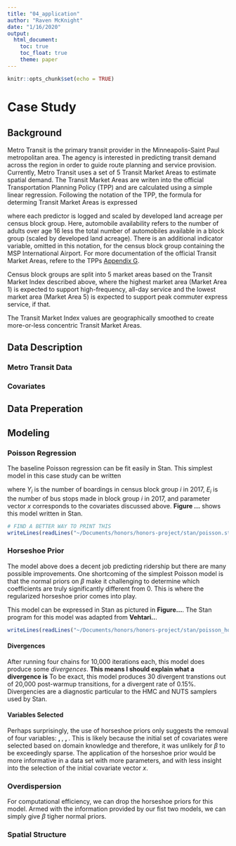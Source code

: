 ```yaml
---
title: "04_application"
author: "Raven McKnight"
date: "1/16/2020"
output: 
  html_document:
    toc: true
    toc_float: true
    theme: paper
---
```


```r
knitr::opts_chunk$set(echo = TRUE)
```

# Case Study

## Background

Metro Transit is the primary transit provider in the Minneapolis-Saint Paul metropolitan area. The agency is interested in predicting transit demand across the region in order to guide route planning and service provision. Currently, Metro Transit uses a set of 5 Transit Market Areas to estimate spatial demand. The Transit Market Areas are writen into the official Transportation Planning Policy (TPP) and are calculated using a simple linear regression. Following the notation of the TPP, the formula for determing Transit Market Areas is expressed

\begin{align}
\text{Transit Market Index }  = & 0.64\text{ * population density} + 0.23\text{ * intersection density} +  \\
& 0.20\text{ * employment_density} + 0.11\text{ * automobile availability}
\end{align}

where each predictor is logged and scaled by developed land acreage per census block group. Here, automobile availability refers to the number of adults over age 16 less the total number of automobiles available in a block group (scaled by developed land acreage). There is an additional indicator variable, omitted in this notation, for the census block group containing the MSP International Airport. For more documentation of the official Transit Market Areas, refere to the TPPs [Appendix G](https://metrocouncil.org/Transportation/Planning-2/Key-Transportation-Planning-Documents/Transportation-Policy-Plan/The-Adopted-2040-TPP-(1)/Final-2040-Transportation-Policy-Plan/2040-TPP-Appendix-G-Transit-Design-and-Perf-Standa.aspx). 

Census block groups are split into 5 market areas based on the Transit Market Index described above, where the highest market area (Market Area 1) is expected to support high-frequency, all-day service and the lowest market area (Market Area 5) is expected to support peak commuter express service, if that. 

The Transit Market Index values are geographically smoothed to create more-or-less concentric Transit Market Areas. 

## Data Description

### Metro Transit Data

### Covariates

## Data Preperation

## Modeling

### Poisson Regression

The baseline Poisson regression can be fit easily in Stan. This simplest model in this case study can be written 

\begin{align}
Y_i & \sim \text{Poisson}(E_i\lambda_i) \\
\eta_i  = log(\lambda_i) & = \beta_0 + \sum_{k=1}^{19}x_k^T\beta_k \\
\beta_0, \beta & \sim \text{Normal}(0, 1) \\
\end{align}

where $Y_i$ is the number of boardings in census block group $i$ in 2017, $E_i$ is the number of bus stops made in block group $i$ in 2017, and parameter vector $x$ corresponds to the covariates discussed above. **Figure ...** shows this model written in Stan. 

```r
# FIND A BETTER WAY TO PRINT THIS
writeLines(readLines("~/Documents/honors/honors-project/stan/poisson.stan"))
```


### Horseshoe Prior

The model above does a decent job predicting ridership but there are many possible improvements. One shortcoming of the simplest Poisson model is that the normal priors on $\beta$ make it challenging to determine which coefficients are truly significantly different from 0. This is where the regularized horseshoe prior comes into play. 

This model can be expressed in Stan as pictured in **Figure...**. The Stan program for this model was adapted from **Vehtari..**. 

```r
writeLines(readLines("~/Documents/honors/honors-project/stan/poisson_horseshoe.stan"))
```


#### Divergences

After running four chains for 10,000 iterations each, this model does produce some *divergences*. **This means I should explain what a divergence is** To be exact, this model produces 30 divergent transtions out of 20,000 post-warmup transitions, for a divergent rate of 0.15%. Divergencies are a diagnostic particular to the HMC and NUTS samplers used by Stan. 

#### Variables Selected

Perhaps surprisingly, the use of  horseshoe priors only suggests the removal of four variables: __, __, __, __. This is likely because the initial set of covariates were selected based on domain knowledge and therefore, it was unlikely for $\beta$ to be exceedingly sparse. The application of the horseshoe prior would be more informative in a data set with more parameters, and with less insight into the selection of the initial covariate vector $x$. 

### Overdispersion

For computational efficiency, we can drop the horseshoe priors for this model. Armed with the information provided by our fist two models, we can simply give $\beta$ tigher normal priors. 

### Spatial Structure